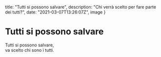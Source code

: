 
  title: "Tutti si possono salvare",
  description: "Chi verrà scelto per fare parte dei tutti?",
  date: "2021-03-07T13:26:07Z",
  image
}


# Tutti si possono salvare

Tutti si possono salvare,  
va scelto chi sono i tutti.
